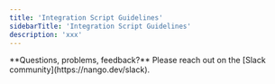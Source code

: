 ```yaml
---
title: 'Integration Script Guidelines'
sidebarTitle: 'Integration Script Guidelines'
description: 'xxx'
---
```


<Info>
**Questions, problems, feedback?** Please reach out on the [Slack community](https://nango.dev/slack).
</Info>